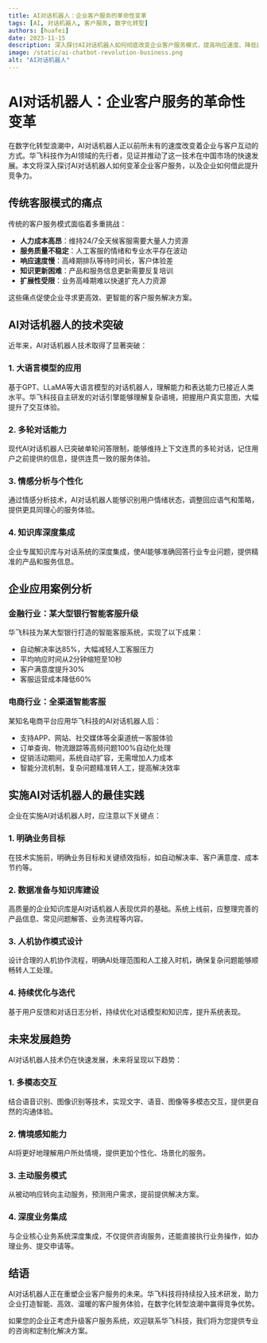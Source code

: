 ```yaml
---
title: AI对话机器人：企业客户服务的革命性变革
tags: [AI, 对话机器人, 客户服务, 数字化转型]
authors: [huafei]
date: 2023-11-15
description: 深入探讨AI对话机器人如何彻底改变企业客户服务模式，提高响应速度、降低运营成本、增强用户体验，以及企业如何有效实施这一技术以获得竞争优势
image: /static/ai-chatbot-revolution-business.png
alt: "AI对话机器人"
---
```


# AI对话机器人：企业客户服务的革命性变革

在数字化转型浪潮中，AI对话机器人正以前所未有的速度改变着企业与客户互动的方式。华飞科技作为AI领域的先行者，见证并推动了这一技术在中国市场的快速发展。本文将深入探讨AI对话机器人如何变革企业客户服务，以及企业如何借此提升竞争力。

## 传统客服模式的痛点

传统的客户服务模式面临着多重挑战：

- **人力成本高昂**：维持24/7全天候客服需要大量人力资源
- **服务质量不稳定**：人工客服的情绪和专业水平存在波动
- **响应速度慢**：高峰期排队等待时间长，客户体验差
- **知识更新困难**：产品和服务信息更新需要反复培训
- **扩展性受限**：业务高峰期难以快速扩充人力资源

这些痛点促使企业寻求更高效、更智能的客户服务解决方案。

## AI对话机器人的技术突破

近年来，AI对话机器人技术取得了显著突破：

### 1. 大语言模型的应用

基于GPT、LLaMA等大语言模型的对话机器人，理解能力和表达能力已接近人类水平。华飞科技自主研发的对话引擎能够理解复杂语境，把握用户真实意图，大幅提升了交互体验。

### 2. 多轮对话能力

现代AI对话机器人已突破单轮问答限制，能够维持上下文连贯的多轮对话，记住用户之前提供的信息，提供连贯一致的服务体验。

### 3. 情感分析与个性化

通过情感分析技术，AI对话机器人能够识别用户情绪状态，调整回应语气和策略，提供更具同理心的服务体验。

### 4. 知识库深度集成

企业专属知识库与对话系统的深度集成，使AI能够准确回答行业专业问题，提供精准的产品和服务信息。

## 企业应用案例分析

### 金融行业：某大型银行智能客服升级

华飞科技为某大型银行打造的智能客服系统，实现了以下成果：

- 自动解决率达85%，大幅减轻人工客服压力
- 平均响应时间从2分钟缩短至10秒
- 客户满意度提升30%
- 客服运营成本降低60%

### 电商行业：全渠道智能客服

某知名电商平台应用华飞科技的AI对话机器人后：

- 支持APP、网站、社交媒体等全渠道统一客服体验
- 订单查询、物流跟踪等高频问题100%自动化处理
- 促销活动期间，系统自动扩容，无需增加人力成本
- 智能分流机制，复杂问题精准转人工，提高解决效率

## 实施AI对话机器人的最佳实践

企业在实施AI对话机器人时，应注意以下关键点：

### 1. 明确业务目标

在技术实施前，明确业务目标和关键绩效指标，如自动解决率、客户满意度、成本节约等。

### 2. 数据准备与知识库建设

高质量的企业知识库是AI对话机器人表现优异的基础。系统上线前，应整理完善的产品信息、常见问题解答、业务流程等内容。

### 3. 人机协作模式设计

设计合理的人机协作流程，明确AI处理范围和人工接入时机，确保复杂问题能够顺畅转人工处理。

### 4. 持续优化与迭代

基于用户反馈和对话日志分析，持续优化对话模型和知识库，提升系统表现。

## 未来发展趋势

AI对话机器人技术仍在快速发展，未来将呈现以下趋势：

### 1. 多模态交互

结合语音识别、图像识别等技术，实现文字、语音、图像等多模态交互，提供更自然的沟通体验。

### 2. 情境感知能力

AI将更好地理解用户所处情境，提供更加个性化、场景化的服务。

### 3. 主动服务模式

从被动响应转向主动服务，预测用户需求，提前提供解决方案。

### 4. 深度业务集成

与企业核心业务系统深度集成，不仅提供咨询服务，还能直接执行业务操作，如办理业务、提交申请等。

## 结语

AI对话机器人正在重塑企业客户服务的未来。华飞科技将持续投入技术研发，助力企业打造智能、高效、温暖的客户服务体验，在数字化转型浪潮中赢得竞争优势。

如果您的企业正考虑升级客户服务系统，欢迎联系华飞科技，我们将为您提供专业的咨询和定制化解决方案。

<LinkPreview link="/service" /> 
